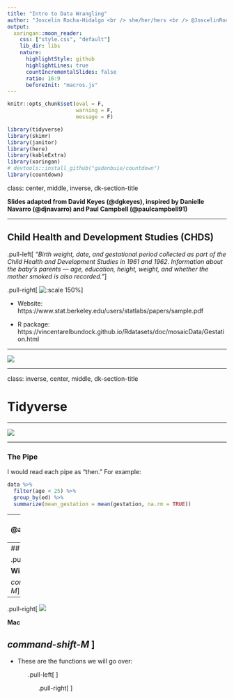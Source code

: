 ```yaml
---
title: "Intro to Data Wrangling"
author: "Joscelin Rocha-Hidalgo <br /> she/her/hers <br /> @JoscelinRocha"
output:
  xaringan::moon_reader:
    css: ["style.css", "default"]
    lib_dir: libs
    nature:
      highlightStyle: github
      highlightLines: true
      countIncrementalSlides: false
      ratio: 16:9
      beforeInit: "macros.js"
---
```



```r
knitr::opts_chunk$set(eval = F, 
                      warning = F,
                      message = F)

library(tidyverse)
library(skimr)
library(janitor)
library(here)
library(kableExtra)
library(xaringan)
# devtools::install_github("gadenbuie/countdown")
library(countdown)

```

class: center, middle, inverse, dk-section-title

**Slides adapted from David Keyes (@dgkeyes), inspired by Danielle Navarro (@djnavarro) and Paul Campbell (@paulcampbell91)**

---

## Child Health and Development Studies (CHDS)

.pull-left[
*"Birth weight, date, and gestational period collected as part of the Child Health and Development Studies in 1961 and 1962. Information about the baby's parents — age, education, height, weight, and whether the mother smoked is also recorded."*
]

.pull-right[
![:scale 150%](images/chds_logo.png)
]


- Website: 
https://www.stat.berkeley.edu/users/statlabs/papers/sample.pdf

- R package: https://vincentarelbundock.github.io/Rdatasets/doc/mosaicData/Gestation.html


---

![](images/dataset_doc.gif)

---

class: inverse, center, middle, dk-section-title

# Tidyverse

---

![](images/tidyverse_celestial.png)

---


### The Pipe

I would read each pipe as "then." For example:

```r
data %>% 
  filter(age < 25) %>% 
  group_by(ed) %>% 
  summarize(mean_gestation = mean(gestation, na.rm = TRUE))

```

---
Art by @allison_horst
![](https://raw.githubusercontent.com/allisonhorst/stats-illustrations/master/rstats-artwork/dog_treats_pipe.jpg)

---
## Shortcuts

.pull-left[
![](images/windows-logo.png)

**Windows**  

*control-shift-M*]

--
.pull-right[
![](images/apple-logo.png)

**Mac**

*command-shift-M* ]
---

- These are the functions we will go over:

  <ol start=1>
  .pull-left[
  <li> rename
  <li> clean_names
  <li> toupper/tolower
  <li> separate/unite
  <li> select  
  <li> filter
  ]
 
  <ol start=7>
  .pull-right[
  <li> mutate
  <li> case_when
  <li> summarize
  <li> group_by
  <li> relocate
  <li> pivot_longer/pivot_wider
]
